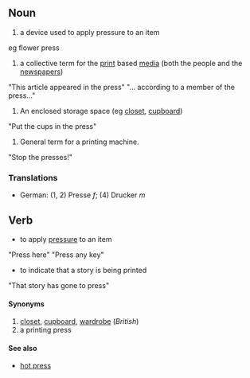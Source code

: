 ==Noun==
# a device used to apply pressure to an item
eg flower press
# a collective term for the [[print]] based [[media]] (both the people and the [[newspaper]]s)
"This article appeared in the press"
"... according to a member of the press..."
# An enclosed storage space (eg [[closet]], [[cupboard]])
"Put the cups in the press"
# General term for a printing machine.
"Stop the presses!"

===Translations===
* German: (1, 2) Presse ''f''; (4) Drucker ''m''

==Verb==
* to apply [[pressure]] to an item
"Press here"
"Press any key"
* to indicate that a story is being printed
"That story has gone to press"

====Synonyms====
#[[closet]], [[cupboard]], [[wardrobe]] (''British'')
#a printing press

====See also====
*[[hot press]]